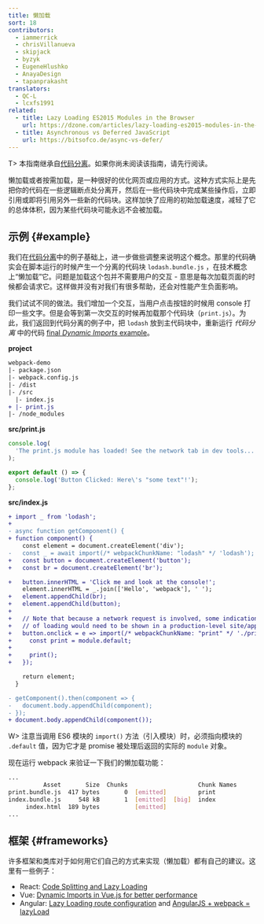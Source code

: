 ```yaml
---
title: 懒加载
sort: 18
contributors:
  - iammerrick
  - chrisVillanueva
  - skipjack
  - byzyk
  - EugeneHlushko
  - AnayaDesign
  - tapanprakasht
translators:
  - QC-L
  - lcxfs1991
related:
  - title: Lazy Loading ES2015 Modules in the Browser
    url: https://dzone.com/articles/lazy-loading-es2015-modules-in-the-browser
  - title: Asynchronous vs Deferred JavaScript
    url: https://bitsofco.de/async-vs-defer/
---
```


T> 本指南继承自[代码分离](/guides/code-splitting)。如果你尚未阅读该指南，请先行阅读。

懒加载或者按需加载，是一种很好的优化网页或应用的方式。这种方式实际上是先把你的代码在一些逻辑断点处分离开，然后在一些代码块中完成某些操作后，立即引用或即将引用另外一些新的代码块。这样加快了应用的初始加载速度，减轻了它的总体体积，因为某些代码块可能永远不会被加载。

## 示例 {#example}

我们在[代码分离](/guides/code-splitting#dynamic-imports)中的例子基础上，进一步做些调整来说明这个概念。那里的代码确实会在脚本运行的时候产生一个分离的代码块 `lodash.bundle.js` ，在技术概念上“懒加载”它。问题是加载这个包并不需要用户的交互 - 意思是每次加载页面的时候都会请求它。这样做并没有对我们有很多帮助，还会对性能产生负面影响。

我们试试不同的做法。我们增加一个交互，当用户点击按钮的时候用 console 打印一些文字。但是会等到第一次交互的时候再加载那个代码块（`print.js`）。为此，我们返回到代码分离的例子中，把 `lodash` 放到主代码块中，重新运行 _代码分离_ 中的代码 [final _Dynamic Imports_ example](/guides/code-splitting#dynamic-imports)。

**project**

```diff
webpack-demo
|- package.json
|- webpack.config.js
|- /dist
|- /src
  |- index.js
+ |- print.js
|- /node_modules
```

**src/print.js**

```js
console.log(
  'The print.js module has loaded! See the network tab in dev tools...'
);

export default () => {
  console.log('Button Clicked: Here\'s "some text"!');
};
```

**src/index.js**

```diff
+ import _ from 'lodash';
+
- async function getComponent() {
+ function component() {
    const element = document.createElement('div');
-   const _ = await import(/* webpackChunkName: "lodash" */ 'lodash');
+   const button = document.createElement('button');
+   const br = document.createElement('br');

+   button.innerHTML = 'Click me and look at the console!';
    element.innerHTML = _.join(['Hello', 'webpack'], ' ');
+   element.appendChild(br);
+   element.appendChild(button);
+
+   // Note that because a network request is involved, some indication
+   // of loading would need to be shown in a production-level site/app.
+   button.onclick = e => import(/* webpackChunkName: "print" */ './print').then(module => {
+     const print = module.default;
+
+     print();
+   });

    return element;
  }

- getComponent().then(component => {
-   document.body.appendChild(component);
- });
+ document.body.appendChild(component());
```

W> 注意当调用 ES6 模块的 `import()` 方法（引入模块）时，必须指向模块的 `.default` 值，因为它才是 promise 被处理后返回的实际的 `module` 对象。

现在运行 webpack 来验证一下我们的懒加载功能：

```bash
...
          Asset       Size  Chunks                    Chunk Names
print.bundle.js  417 bytes       0  [emitted]         print
index.bundle.js     548 kB       1  [emitted]  [big]  index
     index.html  189 bytes          [emitted]
...
```

## 框架 {#frameworks}

许多框架和类库对于如何用它们自己的方式来实现（懒加载）都有自己的建议。这里有一些例子：

- React: [Code Splitting and Lazy Loading](https://reactjs.org/docs/code-splitting.html)
- Vue: [Dynamic Imports in Vue.js for better performance](https://vuedose.tips/tips/dynamic-imports-in-vue-js-for-better-performance/)
- Angular: [Lazy Loading route configuration](https://angular.io/guide/router#milestone-6-asynchronous-routing) and [AngularJS + webpack = lazyLoad](https://medium.com/@var_bin/angularjs-webpack-lazyload-bb7977f390dd)
